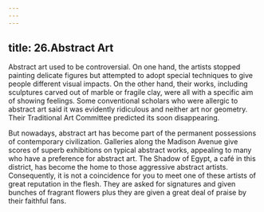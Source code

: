 ```yaml
---
---
---
```

title: 26.Abstract Art
---


Abstract art used to be controversial. On one hand, the artists stopped painting delicate figures but attempted to adopt special techniques to give people different visual impacts. On the other hand, their works, including sculptures carved out of marble or fragile clay, were all with a specific aim of showing feelings. Some conventional scholars who were allergic to abstract art said it was evidently ridiculous and neither art nor geometry. Their Traditional Art Committee predicted its soon disappearing.

But nowadays, abstract art has become part of the permanent possessions of contemporary civilization. Galleries along the Madison Avenue give scores of superb exhibitions on typical abstract works, appealing to many who have a preference for abstract art. The Shadow of Egypt, a café in this district, has become the home to those aggressive abstract artists. Consequently, it is not a coincidence for you to meet one of these artists of great reputation in the flesh. They are asked for signatures and given bunches of fragrant flowers plus they are given a great deal of praise by their faithful fans.